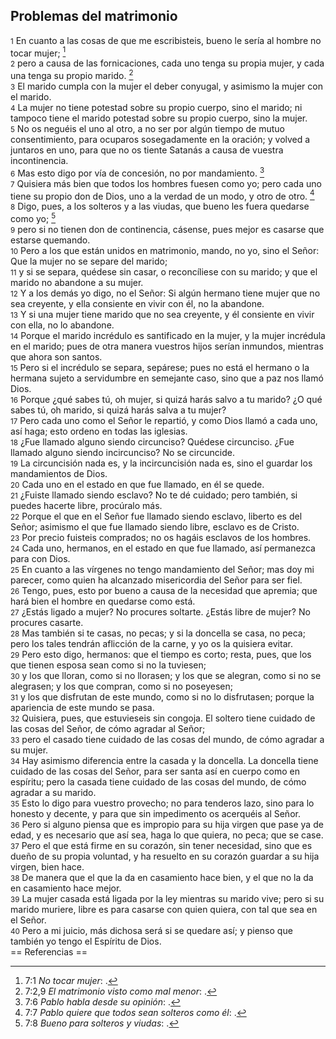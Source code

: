 == Problemas del matrimonio ==

{{anchor|1}} <small>1</small> En cuanto a las cosas de que me escribisteis, bueno le sería al hombre no tocar mujer; <ref>7:1 ''No tocar mujer'': {{lib|LU|89|3|6}}.</ref><br>
{{anchor|2}} <small>2</small> pero a causa de las fornicaciones, cada uno tenga su propia mujer, y cada una tenga su propio marido. <ref>7:2,9 ''El matrimonio visto como mal menor'': {{lib|LU|89|3|6}}.</ref><br>
{{anchor|3}} <small>3</small> El marido cumpla con la mujer el deber conyugal, y asimismo la mujer con el marido.<br>
{{anchor|4}} <small>4</small> La mujer no tiene potestad sobre su propio cuerpo, sino el marido; ni tampoco tiene el marido potestad sobre su propio cuerpo, sino la mujer.<br>
{{anchor|5}} <small>5</small> No os neguéis el uno al otro, a no ser por algún tiempo de mutuo consentimiento, para ocuparos sosegadamente en la oración; y volved a juntaros en uno, para que no os tiente Satanás a causa de vuestra incontinencia.<br>
{{anchor|6}} <small>6</small> Mas esto digo por vía de concesión, no por mandamiento. <ref>7:6 ''Pablo habla desde su opinión'': {{lib|LU|89|3|6}}.</ref><br>
{{anchor|7}} <small>7</small> Quisiera más bien que todos los hombres fuesen como yo; pero cada uno tiene su propio don de Dios, uno a la verdad de un modo, y otro de otro. <ref>7:7 ''Pablo quiere que todos sean solteros como él'': {{lib|LU|89|3|6}}.</ref><br>
{{anchor|8}} <small>8</small> Digo, pues, a los solteros y a las viudas, que bueno les fuera quedarse como yo; <ref>7:8 ''Bueno para solteros y viudas'': {{lib|LU|89|3|6}}.</ref><br>
{{anchor|9}} <small>9</small> pero si no tienen don de continencia, cásense, pues mejor es casarse que estarse quemando.<br>
{{anchor|10}} <small>10</small> Pero a los que están unidos en matrimonio, mando, no yo, sino el Señor: Que la mujer no se separe del marido;<br>
{{anchor|11}} <small>11</small> y si se separa, quédese sin casar, o reconcíliese con su marido; y que el marido no abandone a su mujer.<br>
{{anchor|12}} <small>12</small> Y a los demás yo digo, no el Señor: Si algún hermano tiene mujer que no sea creyente, y ella consiente en vivir con él, no la abandone.<br>
{{anchor|13}} <small>13</small> Y si una mujer tiene marido que no sea creyente, y él consiente en vivir con ella, no lo abandone.<br>
{{anchor|14}} <small>14</small> Porque el marido incrédulo es santificado en la mujer, y la mujer incrédula en el marido; pues de otra manera vuestros hijos serían inmundos, mientras que ahora son santos.<br>
{{anchor|15}} <small>15</small> Pero si el incrédulo se separa, sepárese; pues no está el hermano o la hermana sujeto a servidumbre en semejante caso, sino que a paz nos llamó Dios.<br>
{{anchor|16}} <small>16</small> Porque ¿qué sabes tú, oh mujer, si quizá harás salvo a tu marido? ¿O qué sabes tú, oh marido, si quizá harás salva a tu mujer?<br>
{{anchor|17}} <small>17</small> Pero cada uno como el Señor le repartió, y como Dios llamó a cada uno, así haga; esto ordeno en todas las iglesias.<br>
{{anchor|18}} <small>18</small> ¿Fue llamado alguno siendo circunciso? Quédese circunciso. ¿Fue llamado alguno siendo incircunciso? No se circuncide.<br>
{{anchor|19}} <small>19</small> La circuncisión nada es, y la incircuncisión nada es, sino el guardar los mandamientos de Dios.<br>
{{anchor|20}} <small>20</small> Cada uno en el estado en que fue llamado, en él se quede.<br>
{{anchor|21}} <small>21</small> ¿Fuiste llamado siendo esclavo? No te dé cuidado; pero también, si puedes hacerte libre, procúralo más.<br>
{{anchor|22}} <small>22</small> Porque el que en el Señor fue llamado siendo esclavo, liberto es del Señor; asimismo el que fue llamado siendo libre, esclavo es de Cristo.<br>
{{anchor|23}} <small>23</small> Por precio fuisteis comprados; no os hagáis esclavos de los hombres.<br>
{{anchor|24}} <small>24</small> Cada uno, hermanos, en el estado en que fue llamado, así permanezca para con Dios.<br>
{{anchor|25}} <small>25</small> En cuanto a las vírgenes no tengo mandamiento del Señor; mas doy mi parecer, como quien ha alcanzado misericordia del Señor para ser fiel.<br>
{{anchor|26}} <small>26</small> Tengo, pues, esto por bueno a causa de la necesidad que apremia; que hará bien el hombre en quedarse como está.<br>
{{anchor|27}} <small>27</small> ¿Estás ligado a mujer? No procures soltarte. ¿Estás libre de mujer? No procures casarte.<br>
{{anchor|28}} <small>28</small> Mas también si te casas, no pecas; y si la doncella se casa, no peca; pero los tales tendrán aflicción de la carne, y yo os la quisiera evitar.<br>
{{anchor|29}} <small>29</small> Pero esto digo, hermanos: que el tiempo es corto; resta, pues, que los que tienen esposa sean como si no la tuviesen;<br>
{{anchor|30}} <small>30</small> y los que lloran, como si no llorasen; y los que se alegran, como si no se alegrasen; y los que compran, como si no poseyesen;<br>
{{anchor|31}} <small>31</small> y los que disfrutan de este mundo, como si no lo disfrutasen; porque la apariencia de este mundo se pasa.<br>
{{anchor|32}} <small>32</small> Quisiera, pues, que estuvieseis sin congoja. El soltero tiene cuidado de las cosas del Señor, de cómo agradar al Señor;<br>
{{anchor|33}} <small>33</small> pero el casado tiene cuidado de las cosas del mundo, de cómo agradar a su mujer.<br>
{{anchor|34}} <small>34</small> Hay asimismo diferencia entre la casada y la doncella. La doncella tiene cuidado de las cosas del Señor, para ser santa así en cuerpo como en espíritu; pero la casada tiene cuidado de las cosas del mundo, de cómo agradar a su marido.<br>
{{anchor|35}} <small>35</small> Esto lo digo para vuestro provecho; no para tenderos lazo, sino para lo honesto y decente, y para que sin impedimento os acerquéis al Señor.<br>
{{anchor|36}} <small>36</small> Pero si alguno piensa que es impropio para su hija virgen que pase ya de edad, y es necesario que así sea, haga lo que quiera, no peca; que se case.<br>
{{anchor|37}} <small>37</small> Pero el que está firme en su corazón, sin tener necesidad, sino que es dueño de su propia voluntad, y ha resuelto en su corazón guardar a su hija virgen, bien hace.<br>
{{anchor|38}} <small>38</small> De manera que el que la da en casamiento hace bien, y el que no la da en casamiento hace mejor.<br>
{{anchor|39}} <small>39</small> La mujer casada está ligada por la ley mientras su marido vive; pero si su marido muriere, libre es para casarse con quien quiera, con tal que sea en el Señor.<br>
{{anchor|40}} <small>40</small> Pero a mi juicio, más dichosa será si se quedare así; y pienso que también yo tengo el Espíritu de Dios.<br>
== Referencias ==

<references />
